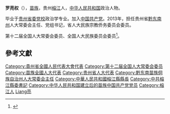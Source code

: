 '''罗亮权'''（{{bd|1954年||}}），[[苗族|苗族]]，贵州[[榕江|榕江]]人，[[中华人民共和国|中华人民共和国]]政治人物。

毕业于[[贵州省委党校|贵州省委党校]]政治学专业。加入[[中国共产党|中国共产党]]。2013年，担任贵州省[[黔东南州|黔东南州]]人大常委会主任、党组书记，省人大民族宗教侨务委员会委员。

第十二届全国人大常委会委员、全国人大民族委员会委员<ref>{{cite news|title=全国人大代表信息-罗亮权|url= http://210.82.31.1:8084/delegate/viewDelegate.action?dbid=122289|accessdate=2013-04-05|newspaper=全国人大网|archive-url=https://web.archive.org/web/20130713111634/http://www.npc.gov.cn/delegate/viewDelegate.action?dbid=122289|archive-date=2013-07-13|dead-url=yes}}</ref>。

== 參考文獻 ==
{{reflist}}

{{中华人民共和国政治人物小作品}}
{{DEFAULTSORT:Luo罗}}
[[Category:貴州省全國人民代表大會代表|Category:貴州省全國人民代表大會代表]]
[[Category:第十二届全国人大常委会委员|Category:第十二届全国人大常委会委员]]
[[Category:苗族全國人大代表|Category:苗族全國人大代表]]
[[Category:贵州省人大代表|Category:贵州省人大代表]]
[[Category:黔东南苗族侗族自治州人大常委会主任|Category:黔东南苗族侗族自治州人大常委会主任]]
[[Category:中華人民共和國榕江縣縣長|Category:中華人民共和國榕江縣縣長]]
[[Category:中共榕江縣委書記|Category:中共榕江縣委書記]]
[[Category:中华人民共和国建立后的苗族中国共产党党员|Category:中华人民共和国建立后的苗族中国共产党党员]]
[[Category:榕江人|Category:榕江人]]
[[Category:羅姓|Liang亮]]
